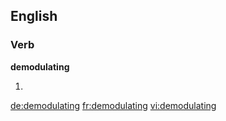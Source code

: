 
==English==

===Verb===
'''demodulating'''

# {{present participle of|demodulate}}

[[de:demodulating]]
[[fr:demodulating]]
[[vi:demodulating]]
